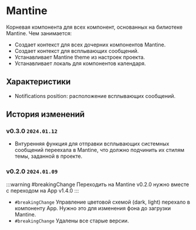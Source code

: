 # Mantine

Корневая компонента для всех компонент, основанных на билиотеке Mantine. Чем занимается:
* Создает контекст для всех дочерних компонентов Mantine.
* Создает контекст для всплывающих сообщений.
* Устанавливает Mantine theme из настроек проекта.
* Устанавливает локаль для компонентов календаря.

## Характеристики

* Notifications position: расположение всплывающих сообщений.

## История изменений

### v0.3.0 `2024.01.12`

* Внтуренняя функция для отправки всплывающих системных сообщений переехала в Mantine, что должно подчинить их стилям темы, заданной в проекте.

### v0.2.0 `2024.01.09`

:::warning #breakingChange
Переходить на Mantine v0.2.0 нужно вместе с переходом на App v1.4.0
:::

* `#breakingChange` Управление цветовой схемой (dark, light) перехало в компоненту App. Нужно это для изменения фона до загрузки Mantine.
* `#breakingChange` Удалены все старые версии.